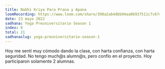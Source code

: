 ```yaml
---
title: Nabhi Kriya Para Prana y Apana
loomRecording: https://www.loom.com/share/398a2ab4dbb94aa0b937511c7c674b24
date: 23 mayo 2022
sadhana: Yoga Preuniversitario Season 1
index: 6
total: 21
sadhanaslug: yoga-preuniversitario-season-1
---
```


Hoy me sentí muy cómodo dando la clase, con harta confianza, con harta seguridad. No tengo much@s alumn@s, pero confío en el proyecto. Hoy participaron solamente 2 alumnas.

